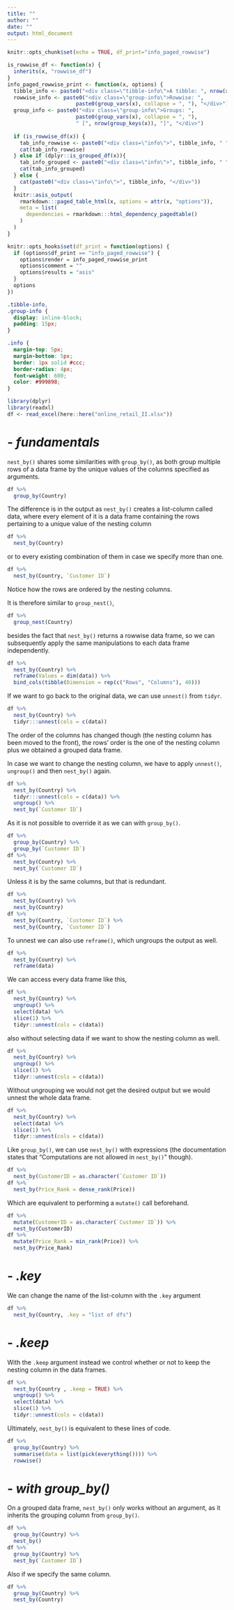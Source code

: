 ---
title: ""
author: ""
date: ""
output: html_document
---

```{r setup, include=FALSE}
knitr::opts_chunk$set(echo = TRUE, df_print="info_paged_rowwise")
```

```{r, echo=FALSE}
is_rowwise_df <- function(x) {
  inherits(x, "rowwise_df")
}
info_paged_rowwise_print <- function(x, options) {
  tibble_info <- paste0("<div class=\"tibble-info\">A tibble: ", nrow(x), " x ", ncol(x), "</div>")
  rowwise_info <- paste0("<div class=\"group-info\">Rowwise: ", 
                      paste0(group_vars(x), collapse = ", "), "</div>")
  group_info <- paste0("<div class=\"group-info\">Groups: ", 
                      paste0(group_vars(x), collapse = ", "), 
                      " [", nrow(group_keys(x)), "]", "</div>")
  
  if (is_rowwise_df(x)) { 
    tab_info_rowwise <- paste0("<div class=\"info\">", tibble_info, " ", rowwise_info, "</div>")
    cat(tab_info_rowwise)
  } else if (dplyr::is_grouped_df(x)){
    tab_info_grouped <- paste0("<div class=\"info\">", tibble_info, " ", group_info, "</div>")
    cat(tab_info_grouped)
  } else {
    cat(paste0("<div class=\"info\">", tibble_info, "</div>"))    
  }
  knitr::asis_output(
    rmarkdown:::paged_table_html(x, options = attr(x, "options")),
    meta = list(
      dependencies = rmarkdown:::html_dependency_pagedtable()
    )
  )
}

knitr::opts_hooks$set(df_print = function(options) {
  if (options$df_print == "info_paged_rowwise") {
    options$render = info_paged_rowwise_print
    options$comment = ""
    options$results = "asis"
  }
  options
})
```

```{css, echo=FALSE}
.tibble-info,
.group-info {
  display: inline-block;
  padding: 15px;
}

.info {
  margin-top: 5px;
  margin-bottom: 5px;
  border: 1px solid #ccc;
  border-radius: 4px;
  font-weight: 600;
  color: #999898;
}
```

```{r, message = FALSE, echo=FALSE}
library(dplyr)
library(readxl)
df <- read_excel(here::here("online_retail_II.xlsx"))
```

# - *fundamentals*

`nest_by()` shares some similarities with `group_by()`, as both group multiple rows of a data frame by the unique values of the columns specified as arguments.

```{r}
df %>%
  group_by(Country)
```

The difference is in the output as `nest_by()` creates a list-column called data, where every element of it is a data frame containing the rows pertaining to a unique value of the nesting column

```{r}
df %>%
  nest_by(Country)
```

or to every existing combination of them in case we specify more than one.

```{r}
df %>%
  nest_by(Country, `Customer ID`)
```

Notice how the rows are ordered by the nesting columns.

It is therefore similar to `group_nest()`,

```{r}
df %>%
  group_nest(Country)
```

besides the fact that `nest_by()` returns a rowwise data frame, so we can subsequently apply the same manipulations to each data frame independently.

```{r}
df %>%
  nest_by(Country) %>%
  reframe(Values = dim(data)) %>%
  bind_cols(tibble(Dimension = rep(c("Rows", "Columns"), 40)))
```

If we want to go back to the original data, we can use `unnest()` from `tidyr`.

```{r}
df %>%
  nest_by(Country) %>%
  tidyr:::unnest(cols = c(data))
```

The order of the columns has changed though (the nesting column has been moved to the front), the rows' order is the one of the nesting column plus we obtained a grouped data frame.

In case we want to change the nesting column, we have to apply `unnest()`, `ungroup()` and then `nest_by()` again.

```{r}
df %>%
  nest_by(Country) %>%
  tidyr:::unnest(cols = c(data)) %>%
  ungroup() %>%
  nest_by(`Customer ID`)
```

As it is not possible to override it as we can with `group_by()`.

```{r, error = TRUE}
df %>%
  group_by(Country) %>%
  group_by(`Customer ID`)
df %>%
  nest_by(Country) %>%
  nest_by(`Customer ID`)
```

Unless it is by the same columns, but that is redundant.

```{r}
df %>%
  nest_by(Country) %>%
  nest_by(Country)
df %>%
  nest_by(Country, `Customer ID`) %>%
  nest_by(Country, `Customer ID`)
```

To unnest we can also use `reframe()`, which ungroups the output as well.

```{r}
df %>%
  nest_by(Country) %>%
  reframe(data)
```

We can access every data frame like this,

```{r}
df %>%
  nest_by(Country) %>%
  ungroup() %>%
  select(data) %>%
  slice(1) %>%
  tidyr::unnest(cols = c(data))
```

also without selecting data if we want to show the nesting column as well.

```{r}
df %>%
  nest_by(Country) %>%
  ungroup() %>%
  slice(1) %>%
  tidyr::unnest(cols = c(data))
```

Without ungrouping we would not get the desired output but we would unnest the whole data frame.

```{r}
df %>%
  nest_by(Country) %>%
  select(data) %>%
  slice(1) %>%
  tidyr::unnest(cols = c(data))
```

Like `group_by()`, we can use `nest_by()` with expressions (the documentation states that "Computations are not allowed in `nest_by()`" though).

```{r}
df %>%
  nest_by(CustomerID = as.character(`Customer ID`))
df %>%
  nest_by(Price_Rank = dense_rank(Price))
```

Which are equivalent to performing a `mutate()` call beforehand.

```{r}
df %>%
  mutate(CustomerID = as.character(`Customer ID`)) %>%
  nest_by(CustomerID)
df %>%
  mutate(Price_Rank = min_rank(Price)) %>%
  nest_by(Price_Rank)
```

# - *.key*

We can change the name of the list-column with the `.key` argument

```{r}
df %>%
  nest_by(Country, .key = "list of dfs")
```

# - *.keep*

With the `.keep` argument instead we control whether or not to keep the nesting column in the data frames.

```{r}
df %>%
  nest_by(Country , .keep = TRUE) %>%
  ungroup() %>%
  select(data) %>%
  slice(1) %>%
  tidyr::unnest(cols = c(data))
```

Ultimately, `nest_by()` is equivalent to these lines of code.

```{r}
df %>%
  group_by(Country) %>%
  summarise(data = list(pick(everything()))) %>%
  rowwise()
```

# - *with group_by()*

On a grouped data frame, `nest_by()` only works without an argument, as it inherits the grouping column from `group_by()`.

```{r, error = TRUE}
df %>%
  group_by(Country) %>%
  nest_by()
df %>%
  group_by(Country) %>%
  nest_by(`Customer ID`)
```

Also if we specify the same column.

```{r, error = TRUE}
df %>%
  group_by(Country) %>%
  nest_by(Country)
```
